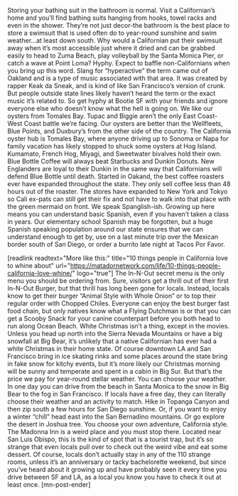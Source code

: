 Storing your bathing suit in the bathroom is normal.
Visit a Californian’s home and you’ll find bathing suits hanging from hooks, towel racks and even in the shower. They’re not just decor-the bathroom is the best place to store a swimsuit that is used often do to year-round sunshine and swim weather…at least down south. Why would a Californian put their swimsuit away when it’s most accessible just where it dried and can be grabbed easily to head to Zuma Beach, play volleyball by the Santa Monica Pier, or catch a wave at Point Loma?
Hyphy.
Expect to baffle non-Californians when you bring up this word. Slang for “hyperactive” the term came out of Oakland and is a type of music associated with that area. It was created by rapper Keak da Sneak, and is kind of like San Francisco’s version of crunk. But people outside state lines likely haven’t heard the term or the exact music it’s related to. So get hyphy at Bootie SF with your friends and ignore everyone else who doesn’t know what the hell is going on.
We like our oysters from Tomales Bay.
Tupac and Biggie aren’t the only East Coast-West Coast battle we’re facing. Our oysters are better than the Wellfleets, Blue Points, and Duxbury’s from the other side of the country. The California oyster hub is Tomales Bay, where anyone driving up to Sonoma or Napa for family vacation has likely stopped to shuck some oysters at Hog Island. Kumamato, French Hog, Miyagi, and Sweetwater bivalves hold their own.
Blue Bottle Coffee will always beat Starbucks and Dunkin Donuts.
New Englanders are loyal to their Dunkin in the same way that Californians will defend Blue Bottle until death. Started in Oakand, the best coffee roasters ever have expanded throughout the state. They only sell coffee less than 48 hours out of the roaster. The stores have expanded to New York and Tokyo so Cali ex-pats can still get their fix and not have to walk into that place with the green mermaid on front.
We speak Spanglish-ish.
Growing up here means you can understand basic Spanish, even if you haven’t taken a class in years. Our elementary school Spanish may be forgotten, but a huge Spanish speaking population around our state ensures that we can understand enough to get by, use on a last minute trip over the Mexican border south of San Diego, or order a burrito late night at Tacos Por Favor.

[readlink readtext="More like this:" title="10 things people in California love to whine about" url="https://matadornetwork.com/life/10-things-people-california-love-whine/" logo="true"]
The In-N-Out secret menu is the only menu you should be ordering from.
Sure, visitors get a thrill out of their first In-N-Out Burger, but that thrill has long been gone for locals. Instead, locals know to get their burger “Animal Style with Whole Onion” or to top their regular order with Chopped Chiles. Everyone can enjoy the best burger fast food chain, but only natives know what a Flying Dutchman is or that you can get a Scooby Snack for your canine counterpart before you both head to run along Ocean Beach.
White Christmas isn’t a thing, except in the movies.
Unless you head up north into the Sierra Nevada Mountains or have a big snowfall at Big Bear, it’s unlikely that a native Californian has ever had a white Christmas in their home state. Of course downtown LA and San Francisco bring in ice skating rinks and some places around the state bring in fake snow for kitchy events, but it’s more likely our Christmas morning will be sunny and temperate and spent in a cabin in Big Sur. But that’s the price we pay for year-round stellar weather.
You can choose your weather.
In one day you can drive from the beach in Santa Monica to the snow in Big Bear to the fog in San Francisco. If locals have a free day, they can literally choose their weather and an activity to match. Hike in Topanga Canyon and then zip south a few hours for San Diego sunshine. Or, if you want to enjoy a winter “chill” head east into the San Bernadino mountains. Or go explore the desert in Joshua tree. You choose your own adventure, California style.
The Madonna Inn is a weird place and you must stop there.
Located near San Luis Obispo, this is the kind of spot that is a tourist trap, but it’s so strange that even locals pull over to check out the weird vibe and eat some dessert. Of course, locals don’t actually stay in any of the 110 strange rooms, unless it’s an anniversary or tacky bachelorette weekend, but since you’ve heard about it growing up and have probably seen it every time you drive between SF and LA, as a local you know you have to check it out at least once. [mn-post-ender]